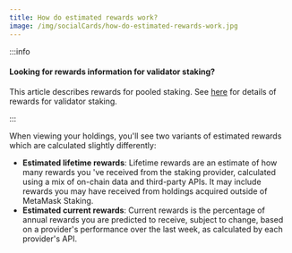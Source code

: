 ```yaml
---
title: How do estimated rewards work?
image: /img/socialCards/how-do-estimated-rewards-work.jpg
---
```



<CustomLayout />

:::info

#### Looking for rewards information for validator staking?

This article describes rewards for pooled staking. See [here](/metamask-portfolio/stake/validator-staking/how-do-you-calculate-the-validator-rewards-rate) for details of rewards for validator staking.

:::

When viewing your holdings, you'll see two variants of estimated rewards which are calculated slightly differently:

- **Estimated lifetime rewards**: Lifetime rewards are an estimate of how many rewards you 've received from the staking provider, calculated using a mix of on-chain data and third-party APIs. It may include rewards you may have received from holdings acquired outside of MetaMask Staking.
- **Estimated current rewards**: Current rewards is the percentage of annual rewards you are predicted to receive, subject to change, based on a provider's performance over the last week, as calculated by each provider's API.

